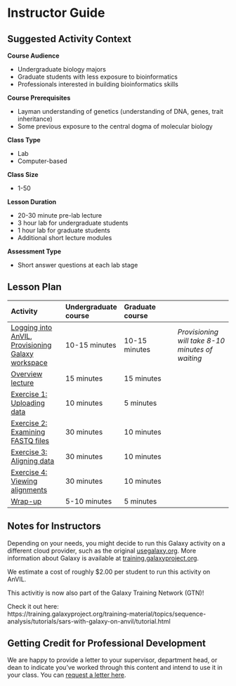 # Instructor Guide {-}

## Suggested Activity Context {-}

**Course Audience**  

- Undergraduate biology majors
- Graduate students with less exposure to bioinformatics
- Professionals interested in building bioinformatics skills

**Course Prerequisites**  

- Layman understanding of genetics (understanding of DNA, genes, trait inheritance)
- Some previous exposure to the central dogma of molecular biology

**Class Type**  

- Lab
- Computer-based

**Class Size**  

- 1-50

**Lesson Duration**  

- 20-30 minute pre-lab lecture 
- 3 hour lab for undergraduate students
- 1 hour lab for graduate students
- Additional short lecture modules

**Assessment Type**  

- Short answer questions at each lab stage

## Lesson Plan  {-}

| Activity | Undergraduate course | Graduate course | |
| :-- | :-- | :-- | :--|
| [Logging into AnVIL](student-activity-guide#set-up), [Provisioning Galaxy workspace](student-activity-guide#starting-galaxy) | 10-15 minutes | 10-15 minutes | _Provisioning will take 8-10 minutes of waiting_ |
| [Overview lecture](student-activity-guide#overview-video) | 15 minutes | 15 minutes | 
| [Exercise 1: Uploading data](student-activity-guide#importing-data) | 10 minutes | 5 minutes |
| [Exercise 2: Examining FASTQ files](student-activity-guide#examining-fastq) | 30 minutes | 10 minutes |
| [Exercise 3: Aligning data](student-activity-guide#alignment) | 30 minutes | 10 minutes |
| [Exercise 4: Viewing alignments](student-activity-guide#view-alignment) | 30 minutes | 10 minutes |
| [Wrap-up](student-activity-guide#wrap-up) | 5-10 minutes | 5 minutes |

## Notes for Instructors {-}

Depending on your needs, you might decide to run this Galaxy activity on a different cloud provider, such as the original [usegalaxy.org](https://usegalaxy.org/). More information about Galaxy is available at [training.galaxyproject.org](https://training.galaxyproject.org).

We estimate a cost of roughly $2.00 per student to run this activity on AnVIL.

<div class = "notice">
This activitiy is now also part of the Galaxy Training Network (GTN)!

Check it out here:  
https://training.galaxyproject.org/training-material/topics/sequence-analysis/tutorials/sars-with-galaxy-on-anvil/tutorial.html
</div>

## Getting Credit for Professional Development {-}

We are happy to provide a letter to your supervisor, department head, or dean to indicate you've worked through this content and intend to use it in your class. You can [request a letter here](https://forms.gle/Ar542ZEwLnSRbrZN9).
